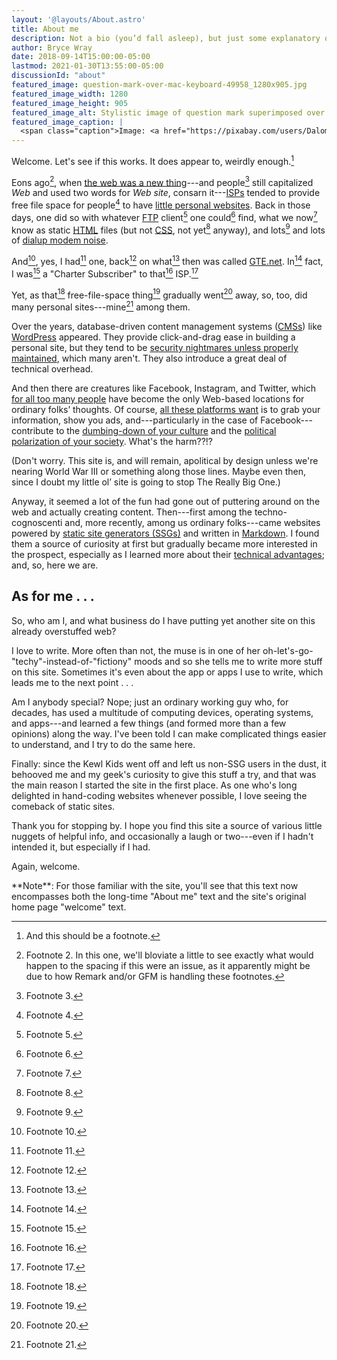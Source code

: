 ```yaml
---
layout: '@layouts/About.astro'
title: About me
description: Not a bio (you’d fall asleep), but just some explanatory observations.
author: Bryce Wray
date: 2018-09-14T15:00:00-05:00
lastmod: 2021-01-30T13:55:00-05:00
discussionId: "about"
featured_image: question-mark-over-mac-keyboard-49958_1280x905.jpg
featured_image_width: 1280
featured_image_height: 905
featured_image_alt: Stylistic image of question mark superimposed over computer keyboard
featured_image_caption: |
  <span class="caption">Image: <a href="https://pixabay.com/users/Dalomo-5179/?utm_source=link-attribution&amp;utm_medium=referral&amp;utm_campaign=image&amp;utm_content=49958">Dalomo</a>; <a href="https://pixabay.com/?utm_source=link-attribution&amp;utm_medium=referral&amp;utm_campaign=image&amp;utm_content=49958">Pixabay</a></span>
---
```



Welcome. Let's see if this works. It does appear to, weirdly enough.[^fn1]

[^fn1]: And this should be a footnote.

Eons ago[^fn2], when [the web was a new thing](http://info.cern.ch/hypertext/WWW/TheProject.html)---and people[^fn3] still capitalized *Web* and used two words for *Web site*, consarn it---[ISPs](https://en.wikipedia.org/wiki/Internet_service_provider) tended to provide free file space for people[^fn4] to have [little personal websites](https://consumerist.com/2015/03/20/where-did-everyone-from-the-90s-go-when-we-all-got-facebook-and-quit-web-1-0/). Back in those days, one did so with whatever [FTP](https://en.wikipedia.org/wiki/File_Transfer_Protocol) client[^fn5] one could[^fn6] find, what we now[^fn7] know as static [HTML](https://www.w3schools.com/html/html_intro.asp) files (but not [CSS](https://www.w3schools.com/Css/), not yet[^fn8] anyway), and lots[^fn9] and lots of [dialup modem noise](https://en.wikipedia.org/wiki/File:Dial_up_modem_noises.ogg).

And[^fn10], yes, I had[^fn11] one, back[^fn12] on what[^fn13] then was called [GTE.net](https://en.wikipedia.org/wiki/GTE). In[^fn14] fact, I was[^fn15] a "Charter Subscriber" to that[^fn16] ISP.[^fn17]

<Imgc
  url="gte-net_HTML_1997-04-17_crop_1280x715.jpg"
  alt="HTML code from a 1997 website"
  width="1280"
  height="715"
  tmpl=""
/>

Yet, as that[^fn18] free-file-space thing[^fn19] gradually went[^fn20] away, so, too, did many personal sites---mine[^fn21] among them.

Over the years, database-driven content management systems ([CMSs](https://en.wikipedia.org/wiki/Web_content_management_system)) like [WordPress](https://wordpress.org) appeared. They provide click-and-drag ease in building a personal site, but they tend to be [security nightmares unless properly maintained](https://ithemes.com/2017/01/16/wordpress-security-issues/), which many aren't. They also introduce a great deal of technical overhead.

And then there are creatures like Facebook, Instagram, and Twitter, which [for all too many people](https://ia.net/topics/take-the-power-back) have become the only Web-based locations for ordinary folks’ thoughts. Of course, [all these platforms want](https://adammclane.com/2013/03/in-social-media-you-are-the-product/) is to grab your information, show you ads, and---particularly in the case of Facebook---contribute to the [dumbing-down of your culture](https://www.salon.com/2017/07/16/how-social-media-is-dumbing-down-our-communication/) and the [political polarization of your society](https://www.sciencedirect.com/science/article/pii/S0736585317305208). What's the harm??!?

(Don't worry. This site is, and will remain, apolitical by design unless we're nearing World War III or something along those lines. Maybe even then, since I doubt my little ol’ site is going to stop The Really Big One.)

Anyway, it seemed a lot of the fun had gone out of puttering around on the web and actually creating content. Then---first among the techno-cognoscenti and, more recently, among us ordinary folks---came websites powered by [static site generators (SSGs)](https://www.staticgen.com) and written in [Markdown](https://daringfireball.net/projects/markdown/). I found them a source of curiosity at first but gradually became more interested in the prospect, especially as I learned more about their [technical advantages](https://www.makeuseof.com/tag/reasons-ditch-cms-static-site-generator/); and, so, here we are.

## As for me . . .

So, who am I, and what business do I have putting yet another site on this already overstuffed web?

I love to write. More often than not, the muse is in one of her oh-let's-go-"techy"-instead-of-"fictiony" moods and so she tells me to write more stuff on this site. Sometimes it's even about the app or apps I use to write, which leads me to the next point&nbsp;.&nbsp;.&nbsp;.

Am I anybody special? Nope; just an ordinary working guy who, for decades, has used a multitude of computing devices, operating systems, and apps---and learned a few things (and formed more than a few opinions) along the way. I've been told I can make complicated things easier to understand, and I try to do the same here.

Finally: since the Kewl Kids went off and left us non-SSG users in the dust, it behooved me and my geek's curiosity to give this stuff a try, and that was the main reason I started the site in the first place. As one who's long delighted in hand-coding websites whenever possible, I love seeing the comeback of static sites.

Thank you for stopping by. I hope you find this site a source of various little nuggets of helpful info, and occasionally a laugh or two---even if I hadn't intended it, but especially if I had.

Again, welcome.

[^fn2]: Footnote 2. In this one, we'll bloviate a little to see exactly what would happen to the spacing if this were an issue, as it apparently might be due to how Remark and/or GFM is handling these footnotes.

[^fn3]: Footnote 3.

[^fn4]: Footnote 4.

[^fn5]: Footnote 5.

[^fn6]: Footnote 6.

[^fn7]: Footnote 7.

[^fn8]: Footnote 8.

[^fn9]: Footnote 9.

[^fn10]: Footnote 10.

[^fn11]: Footnote 11.

[^fn12]: Footnote 12.

[^fn13]: Footnote 13.

[^fn14]: Footnote 14.

[^fn15]: Footnote 15.

[^fn16]: Footnote 16.

[^fn17]: Footnote 17.

[^fn18]: Footnote 18.

[^fn19]: Footnote 19.

[^fn20]: Footnote 20.

[^fn21]: Footnote 21.

<Box cssClass="yellowBox">
**Note**: For those familiar with the site, you'll see that this text now encompasses both the long-time "About me" text and the site's original home page "welcome" text.
</Box>
